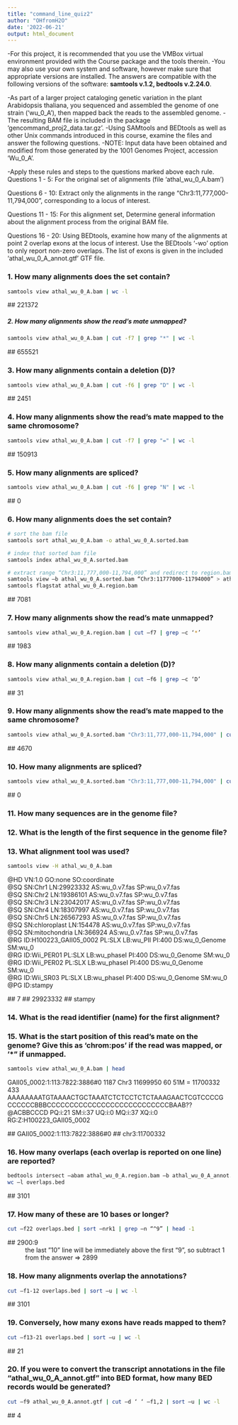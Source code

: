 ```yaml
---
title: "command_line_quiz2"
author: "OHfromH2O"
date: '2022-06-21'
output: html_document
---
```


-For this project, it is recommended that you use the VMBox virtual environment provided with the Course package and the tools therein. 
-You may also use your own system and software, however make sure that appropriate versions are installed. The answers are compatible with the following versions of the software: **samtools v.1.2, bedtools v.2.24.0**. 

-As part of a larger project cataloging genetic variation in the plant Arabidopsis thaliana, you sequenced and assembled the genome of one strain (‘wu_0_A’), then mapped back the reads to the assembled genome. 
-The resulting BAM file is included in the package ‘gencommand_proj2_data.tar.gz’. 
-Using SAMtools and BEDtools as well as other Unix commands introduced in this course, examine the files and answer the following questions. 
-NOTE: Input data have been obtained and modified from those generated by the 1001 Genomes Project, accession ‘Wu_0_A’. 

-Apply these rules and steps to the questions marked above each rule. 
Questions 1 - 5:
For the original set of alignments (file ‘athal_wu_0_A.bam’)

Questions 6 - 10: 
Extract only the alignments in the range “Chr3:11,777,000-11,794,000”, corresponding to a locus of interest. 

Questions 11 - 15: 
For this alignment set, Determine general information about the alignment process from the original BAM file. 

Questions 16 - 20: 
Using BEDtools, examine how many of the alignments at point 2 overlap exons at the locus of interest. Use the BEDtools ‘-wo’ option to only report non-zero overlaps. The list of exons is given in the included ‘athal_wu_0_A_annot.gtf’ GTF file. 

### 1. How many alignments does the set contain?
```bash
samtools view athal_wu_0_A.bam | wc -l
```
\#\# 221372

##### 2. How many alignments show the read’s mate unmapped?
```bash
samtools view athal_wu_0_A.bam | cut -f7 | grep "*" | wc -l
```
\#\# 655521

### 3. How many alignments contain a deletion (D)?
```bash
samtools view athal_wu_0_A.bam | cut -f6 | grep "D" | wc -l
```
\#\# 2451

### 4. How many alignments show the read’s mate mapped to the same chromosome?
```bash
samtools view athal_wu_0_A.bam | cut -f7 | grep "=" | wc -l
```
\#\# 150913

### 5. How many alignments are spliced?
```bash
samtools view athal_wu_0_A.bam | cut -f6 | grep "N" | wc -l
```
\#\# 0

### 6. How many alignments does the set contain?
```bash
# sort the bam file
samtools sort athal_wu_0_A.bam -o athal_wu_0_A.sorted.bam

# index that sorted bam file
samtools index athal_wu_0_A.sorted.bam

# extract range “Chr3:11,777,000-11,794,000” and redirect to region.bam file
samtools view –b athal_wu_0_A.sorted.bam “Chr3:11777000-11794000” > athal_wu_0_A.region.bam
samtools flagstat athal_wu_0_A.region.bam
```
\#\# 7081

### 7. How many alignments show the read’s mate unmapped?
```bash
samtools view athal_wu_0_A.region.bam | cut –f7 | grep –c ‘*’
```
\#\# 1983

### 8. How many alignments contain a deletion (D)?
```bash
samtools view athal_wu_0_A.region.bam | cut –f6 | grep –c ‘D’
```
\#\# 31

### 9. How many alignments show the read’s mate mapped to the same chromosome?
```bash
samtools view athal_wu_0_A.sorted.bam "Chr3:11,777,000-11,794,000" | cut -f7 | grep "=" | wc -l
```
\#\# 4670

### 10. How many alignments are spliced?
```bash
samtools view athal_wu_0_A.sorted.bam "Chr3:11,777,000-11,794,000" | cut -f6 | grep "N" | wc -l
```
\#\# 0

### 11. How many sequences are in the genome file?
### 12. What is the length of the first sequence in the genome file?
### 13. What alignment tool was used?
```bash
samtools view -H athal_wu_0_A.bam
```
\@HD	VN:1.0	GO:none	SO:coordinate  
\@SQ	SN:Chr1	LN:29923332	AS:wu_0.v7.fas	SP:wu_0.v7.fas  
\@SQ	SN:Chr2	LN:19386101	AS:wu_0.v7.fas	SP:wu_0.v7.fas  
\@SQ	SN:Chr3	LN:23042017	AS:wu_0.v7.fas	SP:wu_0.v7.fas  
\@SQ	SN:Chr4	LN:18307997	AS:wu_0.v7.fas	SP:wu_0.v7.fas  
\@SQ	SN:Chr5	LN:26567293	AS:wu_0.v7.fas	SP:wu_0.v7.fas  
\@SQ	SN:chloroplast	LN:154478	AS:wu_0.v7.fas	SP:wu_0.v7.fas  
\@SQ	SN:mitochondria	LN:366924	AS:wu_0.v7.fas	SP:wu_0.v7.fas  
\@RG	ID:H100223_GAII05_0002	PL:SLX	LB:wu_PII	PI:400	DS:wu_0_Genome	SM:wu_0  
\@RG	ID:Wii_PER01	PL:SLX	LB:wu_phaseI	PI:400	DS:wu_0_Genome	SM:wu_0  
\@RG	ID:Wii_PER02	PL:SLX	LB:wu_phaseI	PI:400	DS:wu_0_Genome	SM:wu_0  
\@RG	ID:Wii_SR03	PL:SLX	LB:wu_phaseI	PI:400	DS:wu_0_Genome	SM:wu_0  
\@PG	ID:stampy  

\#\# 7
\#\# 29923332
\#\# stampy

### 14. What is the read identifier (name) for the first alignment?
### 15. What is the start position of this read’s mate on the genome? Give this as ‘chrom:pos’ if the read was mapped, or ‘*” if unmapped.
```bash
samtools view athal_wu_0_A.bam | head
```
GAII05_0002:1:113:7822:3886#0	1187	Chr3	11699950	60	51M	=	11700332	433	AAAAAAAATGTAAAACTGCTAAATCTCTCCTCTCTAAAGAACTCGTCCCCG	CCCCCCBBBCCCCCCCCCCCCCCCCCCCCCCCCCCCBAAB??\@ACBBCCCD	PQ:i:21	SM:i:37	UQ:i:0	MQ:i:37	XQ:i:0	RG:Z:H100223_GAII05_0002

\#\# GAII05_0002:1:113:7822:3886#0
\#\# chr3:11700332

### 16. How many overlaps (each overlap is reported on one line) are reported?
```bash
bedtools intersect –abam athal_wu_0_A.region.bam –b athal_wu_0_A_annot.gtf –bed -wo > overlaps.bed
wc –l overlaps.bed
```
\#\# 3101

### 17. How many of these are 10 bases or longer?
```bash
cut –f22 overlaps.bed | sort –nrk1 | grep –n “^9” | head -1
```
\#\# 2900:9
: the last ”10” line will be immediately above the first “9”, so subtract 1 from the answer
=> 2899

### 18. How many alignments overlap the annotations?
```bash
cut –f1-12 overlaps.bed | sort –u | wc -l
```
\#\# 3101

### 19. Conversely, how many exons have reads mapped to them?
```bash
cut –f13-21 overlaps.bed | sort –u | wc -l
```
\#\# 21

### 20. If you were to convert the transcript annotations in the file “athal_wu_0_A_annot.gtf” into BED format, how many BED records would be generated?
```bash
cut –f9 athal_wu_0_A.annot.gtf | cut –d ‘ ‘ –f1,2 | sort –u | wc -l
```
\#\# 4